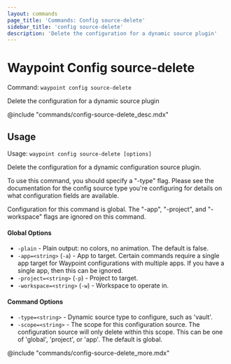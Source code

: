 ```yaml
---
layout: commands
page_title: 'Commands: Config source-delete'
sidebar_title: 'config source-delete'
description: 'Delete the configuration for a dynamic source plugin'
---
```


# Waypoint Config source-delete

Command: `waypoint config source-delete`

Delete the configuration for a dynamic source plugin

@include "commands/config-source-delete_desc.mdx"

## Usage

Usage: `waypoint config source-delete [options]`

Delete the configuration for a dynamic configuration source plugin.

To use this command, you should specify a "-type" flag. Please see the
documentation for the config source type you're configuring for details on
what configuration fields are available.

Configuration for this command is global. The "-app", "-project", and
"-workspace" flags are ignored on this command.

#### Global Options

- `-plain` - Plain output: no colors, no animation. The default is false.
- `-app=<string>` (`-a`) - App to target. Certain commands require a single app target for Waypoint configurations with multiple apps. If you have a single app, then this can be ignored.
- `-project=<string>` (`-p`) - Project to target.
- `-workspace=<string>` (`-w`) - Workspace to operate in.

#### Command Options

- `-type=<string>` - Dynamic source type to configure, such as 'vault'.
- `-scope=<string>` - The scope for this configuration source. The configuration source will only delete within this scope. This can be one of 'global', 'project', or 'app'. The default is global.

@include "commands/config-source-delete_more.mdx"
